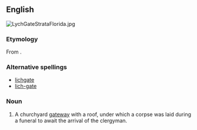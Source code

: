 ==English==
[[File:LychGateStrataFlorida.jpg|thumb|upright]]
{{wikipedia|Lychgate}}

===Etymology===
From {{compound|lich|gate|t1=corpse}}.

===Alternative spellings===
*[[lichgate]]
*[[lich-gate]]

===Noun===
{{en-noun}}

# A churchyard [[gateway]] with a roof, under which a corpse was laid during a funeral to await the arrival of the clergyman.